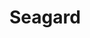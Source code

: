 
# Seagard
<ProjectDetails
  floatRight
  region="Riverlands"
  house="House Mallister"
  type="Castle"
  status="Completed"
  warp="/warp seagard"
  projectLead="Dav4, lEcthelionl"
  dateStarted="2014-05-05T07:00:00+00:00"
  dateCompleted="2014-05-05T07:00:00+00:00"
/>
